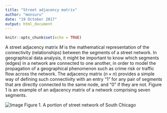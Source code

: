 ---
title: "Street adjacency matrix"
author: "monsuru"
date: "19 October 2017"
output: html_document
---

```{r setup, include=FALSE}
knitr::opts_chunk$set(echo = TRUE)
```
A street adjacency matrix $M$ is the mathematical representation of the connectivity (relationships) between the segments of a street network. In geographical data analysis, it might be important to know which segments (edges) in a network are connected to one another, in order to model the propagation of a geographical phenomenon such as crime risk or traffic flow across the network. The adjacency matrix ($n \times n$) provides a simple way of defining such connectivity with an entry "1" for any pair of segments that are directly connected to the same node, and "0" if they are not. Figure 1 is an example of an adjacency matrix of a network comprising seven segments. 

![Image](https://github.com/QuantCrimAtLeeds/DataSynth/blob/master/DataSynthUsingR/resources/Street_Net.jpg?raw=true)
Figure 1. A portion of street network of  South Chicago